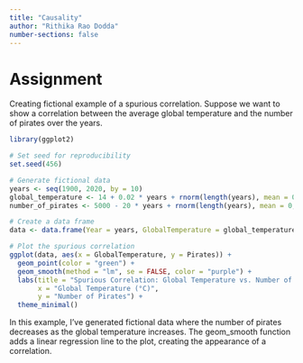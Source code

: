 ```yaml
---
title: "Causality"
author: "Rithika Rao Dodda"
number-sections: false
---
```


# Assignment

Creating fictional example of a spurious correlation. Suppose we want to show a correlation between the average global temperature and the number of pirates over the years.

```r
library(ggplot2)

# Set seed for reproducibility
set.seed(456)

# Generate fictional data
years <- seq(1900, 2020, by = 10)
global_temperature <- 14 + 0.02 * years + rnorm(length(years), mean = 0, sd = 1)
number_of_pirates <- 5000 - 20 * years + rnorm(length(years), mean = 0, sd = 1000)

# Create a data frame
data <- data.frame(Year = years, GlobalTemperature = global_temperature, Pirates = number_of_pirates)

# Plot the spurious correlation
ggplot(data, aes(x = GlobalTemperature, y = Pirates)) +
  geom_point(color = "green") +
  geom_smooth(method = "lm", se = FALSE, color = "purple") +
  labs(title = "Spurious Correlation: Global Temperature vs. Number of Pirates",
       x = "Global Temperature (°C)",
       y = "Number of Pirates") +
  theme_minimal()
```

In this example, I've generated fictional data where the number of pirates decreases as the global temperature increases. The geom_smooth function adds a linear regression line to the plot, creating the appearance of a correlation.



